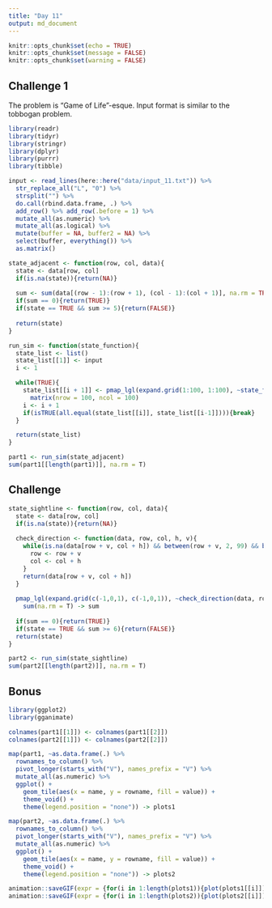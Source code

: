 ```yaml
---
title: "Day 11"
output: md_document
---
```


```r
knitr::opts_chunk$set(echo = TRUE)
knitr::opts_chunk$set(message = FALSE)
knitr::opts_chunk$set(warning = FALSE)
```

## Challenge 1

The problem is "Game of Life"-esque. Input format is similar to the tobbogan problem.

```r
library(readr)
library(tidyr)
library(stringr)
library(dplyr)
library(purrr)
library(tibble)
```


```r
input <- read_lines(here::here("data/input_11.txt")) %>% 
  str_replace_all("L", "0") %>% 
  strsplit("") %>% 
  do.call(rbind.data.frame, .) %>% 
  add_row() %>% add_row(.before = 1) %>% 
  mutate_all(as.numeric) %>% 
  mutate_all(as.logical) %>% 
  mutate(buffer = NA, buffer2 = NA) %>% 
  select(buffer, everything()) %>% 
  as.matrix()
```


```r
state_adjacent <- function(row, col, data){
  state <- data[row, col]
  if(is.na(state)){return(NA)}
  
  sum <- sum(data[(row - 1):(row + 1), (col - 1):(col + 1)], na.rm = TRUE)
  if(sum == 0){return(TRUE)}
  if(state == TRUE && sum >= 5){return(FALSE)}
  
  return(state)
}

run_sim <- function(state_function){
  state_list <- list()
  state_list[[1]] <- input
  i <- 1

  while(TRUE){
    state_list[[i + 1]] <- pmap_lgl(expand.grid(1:100, 1:100), ~state_function(.x, .y, state_list[[i]])) %>% 
      matrix(nrow = 100, ncol = 100)
    i <- i + 1
    if(isTRUE(all.equal(state_list[[i]], state_list[[i-1]]))){break}
  }

  return(state_list)
}

part1 <- run_sim(state_adjacent)
sum(part1[[length(part1)]], na.rm = T)
```

## Challenge

```r
state_sightline <- function(row, col, data){
  state <- data[row, col]
  if(is.na(state)){return(NA)}
  
  check_direction <- function(data, row, col, h, v){
    while(is.na(data[row + v, col + h]) && between(row + v, 2, 99) && between(col + h, 2, 99)){
      row <- row + v
      col <- col + h
    }
    return(data[row + v, col + h])
  }
  
  pmap_lgl(expand.grid(c(-1,0,1), c(-1,0,1)), ~check_direction(data, row, col, .x, .y)) %>% 
    sum(na.rm = T) -> sum
  
  if(sum == 0){return(TRUE)}
  if(state == TRUE && sum >= 6){return(FALSE)}
  return(state)
}
```

```r
part2 <- run_sim(state_sightline)
sum(part2[[length(part2)]], na.rm = T)
```

## Bonus

```r
library(ggplot2)
library(gganimate)
```

```r
colnames(part1[[1]]) <- colnames(part1[[2]])
colnames(part2[[1]]) <- colnames(part2[[2]])

map(part1, ~as.data.frame(.) %>% 
  rownames_to_column() %>% 
  pivot_longer(starts_with("V"), names_prefix = "V") %>% 
  mutate_all(as.numeric) %>% 
  ggplot() + 
    geom_tile(aes(x = name, y = rowname, fill = value)) +
    theme_void() +
    theme(legend.position = "none")) -> plots1 

map(part2, ~as.data.frame(.) %>% 
  rownames_to_column() %>% 
  pivot_longer(starts_with("V"), names_prefix = "V") %>% 
  mutate_all(as.numeric) %>% 
  ggplot() + 
    geom_tile(aes(x = name, y = rowname, fill = value)) +
    theme_void() +
    theme(legend.position = "none")) -> plots2 

animation::saveGIF(expr = {for(i in 1:length(plots1)){plot(plots1[[i]])}}, movie.name = "part1.gif")
animation::saveGIF(expr = {for(i in 1:length(plots2)){plot(plots2[[i]])}}, movie.name = "part2.gif")
```

